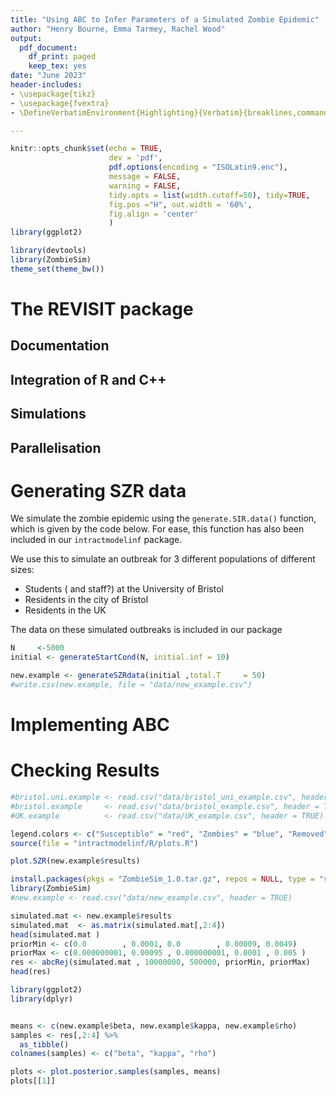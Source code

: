 ```yaml
---
title: "Using ABC to Infer Parameters of a Simulated Zombie Epidemic"
author: "Henry Bourne, Emma Tarmey, Rachel Wood"
output: 
  pdf_document:
    df_print: paged
    keep_tex: yes
date: "June 2023"
header-includes:
- \usepackage{tikz}
- \usepackage{fvextra}
- \DefineVerbatimEnvironment{Highlighting}{Verbatim}{breaklines,commandchars=\\\{\}}

---
```


```r
knitr::opts_chunk$set(echo = TRUE,
                      dev = 'pdf',
                      pdf.options(encoding = "ISOLatin9.enc"),
                      message = FALSE,
                      warning = FALSE,
                      tidy.opts = list(width.cutoff=50), tidy=TRUE,
                      fig.pos ="H", out.width = '60%',
                      fig.align = 'center'
                      )
library(ggplot2)

library(devtools)
library(ZombieSim)
theme_set(theme_bw())
```

# The REVISIT package 

\textbf{Need to create a package with appropriate folders and documentation - am happy to start on this}

## Documentation

## Integration of R and C++

## Simulations

## Parallelisation

# Generating SZR data
We simulate the zombie epidemic using the `generate.SIR.data()` function, which is given by the code below. For ease, this function has also been included in our `intractmodelinf` package.

We use this to simulate an outbreak for 3 different populations of different sizes:

- Students (\textbf{REVISIT} and staff?) at the University of Bristol
- Residents in the city of Bristol
- Residents in the UK

The data on these simulated outbreaks is included in our package

```r
N     <-5000
initial <- generateStartCond(N, initial.inf = 10)

new.example <- generateSZRdata(initial ,total.T     = 50)
#write.csv(new.example, file = "data/new_example.csv")
```

# Implementing ABC

# Checking Results

```r
#bristol.uni.example <- read.csv("data/bristol_uni_example.csv", header = TRUE)
#bristol.example     <- read.csv("data/bristol_example.csv", header = TRUE)
#UK.example          <- read.csv("data/UK_example.csv", header = TRUE)

legend.colors <- c("Susceptible" = "red", "Zombies" = "blue", "Removed" = "green")
source(file = "intractmodelinf/R/plots.R")

plot.SZR(new.example$results)
```


```r
install.packages(pkgs = "ZombieSim_1.0.tar.gz", repos = NULL, type = "source")
library(ZombieSim)
#new.example <- read.csv("data/new_example.csv", header = TRUE)

```

```r
simulated.mat <- new.example$results
simulated.mat  <- as.matrix(simulated.mat[,2:4])
head(simulated.mat )
priorMin <- c(0.0        , 0.0001, 0.0        , 0.00009, 0.0049) 
priorMax <- c(0.000000001, 0.00095 , 0.000000001, 0.0001 , 0.005 )
res <- abcRej(simulated.mat , 10000000, 500000, priorMin, priorMax)
head(res)
```

```r
library(ggplot2)
library(dplyr)


means <- c(new.example$beta, new.example$kappa, new.example$rho)
samples <- res[,2:4] %>%
  as_tibble()
colnames(samples) <- c("beta", "kappa", "rho")  

plots <- plot.posterior.samples(samples, means)
plots[[1]]
```

